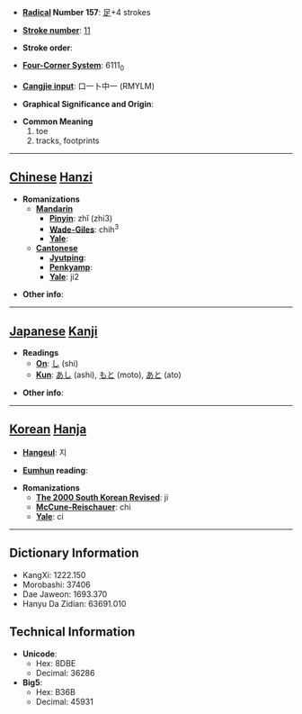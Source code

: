 * '''[[Wiktionary:Chinese radical index| Radical]] Number 157''': [[Wiktionary:Chinese radical index 足|足]]+4 strokes

* '''[[Wiktionary:Chinese total strokes index|Stroke number]]''': [[Wiktionary:Chinese total strokes index 11|11]]

* '''Stroke order''': 

* '''[[Wiktionary:Chinese four corner index|Four-Corner System]]''': 6111<sub>0</sub>

* '''[[Wiktionary:Chinese Cangjie index|Cangjie input]]''': 口一卜中一 (RMYLM)

* '''Graphical Significance and Origin''': 

* '''Common Meaning'''
*#toe
*# tracks, footprints


----

== [[Chinese]] [[Hanzi]] ==

* '''Romanizations'''
** '''[[Mandarin]]'''
*** '''[[Pinyin]]''': zhǐ (zhi3)
*** '''[[Wade-Giles]]''': chih<sup>3</sup>
*** '''[[Yale]]''': 
** '''[[Cantonese]]'''
*** '''[[Jyutping]]''':
*** '''[[Penkyamp]]''': 
*** '''[[Yale]]''': ji2

* '''Other info''': 

----

== [[Japanese]] [[Kanji]] ==

* '''Readings'''
** '''[[On]]''': [[し]] (shi)
** '''[[Kun]]''': [[あし]] (ashi), [[もと]] (moto), [[あと]] (ato)

* '''Other info''':  

----

== [[Korean]] [[Hanja]] ==

* '''[[Hangeul]]''': 지

* '''[[Eumhun]] reading''': 

* '''Romanizations'''
** '''[[The 2000 South Korean Revised Romanization|The 2000 South Korean Revised]]''': ji
** '''[[McCune-Reischauer]]''': chi
** '''[[Yale]]''': ci

----

== Dictionary Information ==

* KangXi: 1222.150
* Morobashi: 37406
* Dae Jaweon: 1693.370
* Hanyu Da Zidian: 63691.010

== Technical Information ==

* '''Unicode''':
** Hex: 8DBE
** Decimal: 36286
* '''Big5''':
** Hex: B36B
** Decimal: 45931
